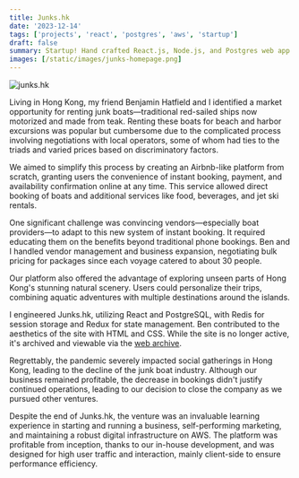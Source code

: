 ```yaml
---
title: Junks.hk
date: '2023-12-14'
tags: ['projects', 'react', 'postgres', 'aws', 'startup']
draft: false
summary: Startup! Hand crafted React.js, Node.js, and Postgres web app for instant Junk boat rental booking.
images: [/static/images/junks-homepage.png]
---
```

![junks.hk](/static/images/junks-homepage.png)

Living in Hong Kong, my friend Benjamin Hatfield and I identified a market opportunity for renting junk boats—traditional red-sailed ships now motorized and made from teak. Renting these boats for beach and harbor excursions was popular but cumbersome due to the complicated process involving negotiations with local operators, some of whom had ties to the triads and varied prices based on discriminatory factors.

We aimed to simplify this process by creating an Airbnb-like platform from scratch, granting users the convenience of instant booking, payment, and availability confirmation online at any time. This service allowed direct booking of boats and additional services like food, beverages, and jet ski rentals.

One significant challenge was convincing vendors—especially boat providers—to adapt to this new system of instant booking. It required educating them on the benefits beyond traditional phone bookings. Ben and I handled vendor management and business expansion, negotiating bulk pricing for packages since each voyage catered to about 30 people.

Our platform also offered the advantage of exploring unseen parts of Hong Kong's stunning natural scenery. Users could personalize their trips, combining aquatic adventures with multiple destinations around the islands.

I engineered Junks.hk, utilizing React and PostgreSQL, with Redis for session storage and Redux for state management. Ben contributed to the aesthetics of the site with HTML and CSS. While the site is no longer active, it's archived and viewable via the [web archive](https://web.archive.org/web/20220814022955/https://junks.hk ).

Regrettably, the pandemic severely impacted social gatherings in Hong Kong, leading to the decline of the junk boat industry. Although our business remained profitable, the decrease in bookings didn't justify continued operations, leading to our decision to close the company as we pursued other ventures.

Despite the end of Junks.hk, the venture was an invaluable learning experience in starting and running a business, self-performing marketing, and maintaining a robust digital infrastructure on AWS. The platform was profitable from inception, thanks to our in-house development, and was designed for high user traffic and interaction, mainly client-side to ensure performance efficiency.
